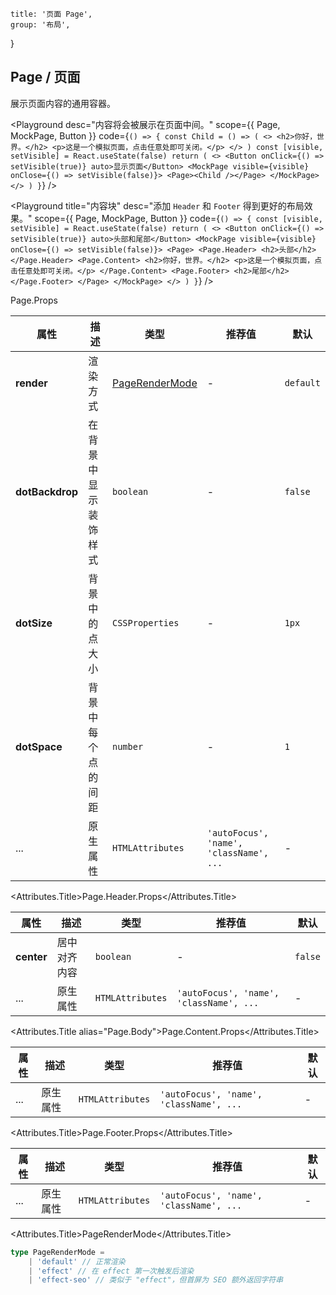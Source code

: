 
	title: '页面 Page',
	group: '布局',
}

## Page / 页面

展示页面内容的通用容器。

<Playground
	desc="内容将会被展示在页面中间。"
	scope={{ Page, MockPage, Button }}
	code={`
() => {
  const Child = () => (
    <>
      <h2>你好，世界。</h2>
      <p>这是一个模拟页面，点击任意处即可关闭。</p>
    </>
  )
  const [visible, setVisible] = React.useState(false)
  return (
    <>
      <Button onClick={() => setVisible(true)} auto>显示页面</Button>
      <MockPage visible={visible} onClose={() => setVisible(false)}>
        <Page><Child /></Page>
      </MockPage>
    </>
  )
}
`}
/>

<Playground
	title="内容块"
	desc="添加 `Header` 和 `Footer` 得到更好的布局效果。"
	scope={{ Page, MockPage, Button }}
	code={`
() => {
  const [visible, setVisible] = React.useState(false)
  return (
    <>
      <Button onClick={() => setVisible(true)} auto>头部和尾部</Button>
      <MockPage visible={visible} onClose={() => setVisible(false)}>
        <Page>
          <Page.Header>
            <h2>头部</h2>
          </Page.Header>
          <Page.Content>
            <h2>你好，世界。</h2>
            <p>这是一个模拟页面，点击任意处即可关闭。</p>
          </Page.Content>
          <Page.Footer>
            <h2>尾部</h2>
          </Page.Footer>
        </Page>
      </MockPage>
    </>
  )
}
`}
/>

<Attributes edit="/pages/zh-cn/components/page.mdx">
<Attributes.Title>Page.Props</Attributes.Title>

| 属性            | 描述                 | 类型                              | 推荐值                                  | 默认      |
| --------------- | -------------------- | --------------------------------- | --------------------------------------- | --------- |
| **render**      | 渲染方式             | [PageRenderMode](#pagerendermode) | -                                       | `default` |
| **dotBackdrop** | 在背景中显示装饰样式 | `boolean`                         | -                                       | `false`   |
| **dotSize**     | 背景中的点大小       | `CSSProperties`                   | -                                       | `1px`     |
| **dotSpace**    | 背景中每个点的间距   | `number`                          | -                                       | `1`       |
| ...             | 原生属性             | `HTMLAttributes`                  | `'autoFocus', 'name', 'className', ...` | -         |

<Attributes.Title>Page.Header.Props</Attributes.Title>

| 属性       | 描述         | 类型             | 推荐值                                  | 默认    |
| ---------- | ------------ | ---------------- | --------------------------------------- | ------- |
| **center** | 居中对齐内容 | `boolean`        | -                                       | `false` |
| ...        | 原生属性     | `HTMLAttributes` | `'autoFocus', 'name', 'className', ...` | -       |

<Attributes.Title alias="Page.Body">Page.Content.Props</Attributes.Title>

| 属性 | 描述     | 类型             | 推荐值                                  | 默认 |
| ---- | -------- | ---------------- | --------------------------------------- | ---- |
| ...  | 原生属性 | `HTMLAttributes` | `'autoFocus', 'name', 'className', ...` | -    |

<Attributes.Title>Page.Footer.Props</Attributes.Title>

| 属性 | 描述     | 类型             | 推荐值                                  | 默认 |
| ---- | -------- | ---------------- | --------------------------------------- | ---- |
| ...  | 原生属性 | `HTMLAttributes` | `'autoFocus', 'name', 'className', ...` | -    |

<Attributes.Title>PageRenderMode</Attributes.Title>

```ts
type PageRenderMode =
	| 'default' // 正常渲染
	| 'effect' // 在 effect 第一次触发后渲染
	| 'effect-seo' // 类似于 "effect"，但首屏为 SEO 额外返回字符串
```

</Attributes>

